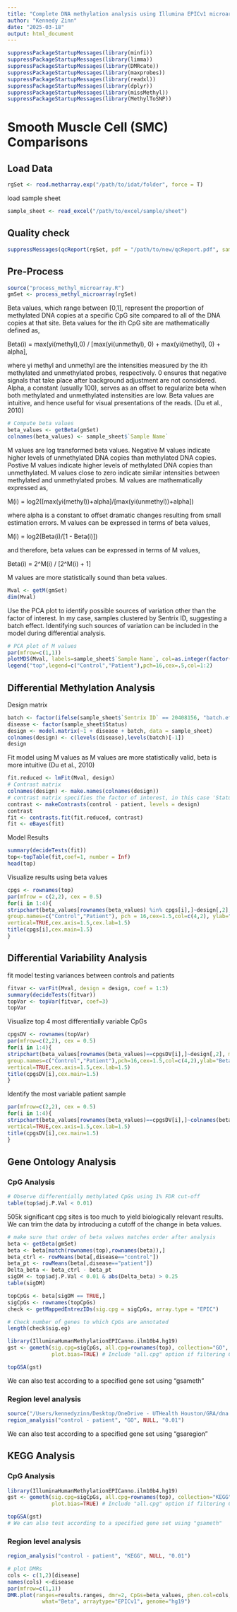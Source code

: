 ```yaml
---
title: "Complete DNA methylation analysis using Illumina EPICv1 microarray data"
author: "Kennedy Zinn"
date: "2025-03-18"
output: html_document
---
```


```r
suppressPackageStartupMessages(library(minfi))
suppressPackageStartupMessages(library(limma))
suppressPackageStartupMessages(library(DMRcate))
suppressPackageStartupMessages(library(maxprobes))
suppressPackageStartupMessages(library(readxl))
suppressPackageStartupMessages(library(dplyr))
suppressPackageStartupMessages(library(missMethyl))
suppressPackageStartupMessages(library(MethylToSNP))
```

# Smooth Muscle Cell (SMC) Comparisons

## Load Data

```r
rgSet <- read.metharray.exp("/path/to/idat/folder", force = T)
```

load sample sheet

```r
sample_sheet <- read_excel("/path/to/excel/sample/sheet")
```

## Quality check

```r
suppressMessages(qcReport(rgSet, pdf = "/path/to/new/qcReport.pdf", sampNames = sample_sheet$`Sample Name`, sampGroups = sample_sheet$Status))
```

## Pre-Process
```r
source("process_methyl_microarray.R")
gmSet <- process_methyl_microarray(rgSet)
```

Beta values, which range between [0,1], represent the proportion of methylated DNA copies at a specific CpG site compared to all of the DNA copies at that site.  Beta values for the ith CpG site are mathematically defined as,

Beta(i) = max(yi(methyl),0) / [max(yi(unmethyl), 0) + max(yi(methyl), 0) + alpha],

where yi methyl and unmethyl are the intensities measured by the ith methylated and unmethylated probes, respectively. 0 ensures that negative signals that take place after background adjustment are not considered. Alpha, a constant (usually 100), serves as an offset to regularize beta when both methylated and unmethylated instensities are low. Beta values are intuitive, and hence useful for visual presentations of the reads. (Du et al., 2010)

```r
# Compute beta values
beta_values <- getBeta(gmSet)
colnames(beta_values) <- sample_sheet$`Sample Name`
```

M values are log transformed beta values. Negative M values indicate higher levels of unmethylated DNA copies than methylated DNA copies. Postive M values indicate higher levels of methylated DNA copies than unmethylated. M values close to zero indicate similar intensities between methylated and unmethylated probes. M values are mathematically expressed as, 

M(i) = log2([max(yi(methyl))+alpha]/[max(yi(unmethyl))+alpha])

where alpha is a constant to offset dramatic changes resulting from small estimation errors. M values can be expressed in terms of beta values,

M(i) = log2(Beta(i)/[1 - Beta(i)])

and therefore, beta values can be expressed in terms of M values,

Beta(i) = 2^M(i) / [2^M(i) + 1]

M values are more statistically sound than beta values.

```r
Mval <- getM(gmSet)
dim(Mval)
```

Use the PCA plot to identify possible sources of variation other than the factor of interest. In my case, samples clustered by Sentrix ID, suggesting a batch effect. Identifying such sources of variation can be included in the model during differential analysis.
```r
# PCA plot of M values
par(mfrow=c(1,1))
plotMDS(Mval, labels=sample_sheet$`Sample Name`, col=as.integer(factor(sample_sheet$Status)))
legend("top",legend=c("Control","Patient"),pch=16,cex=.5,col=1:2)
```

## Differential Methylation Analysis

Design matrix

```r
batch <- factor(ifelse(sample_sheet$`Sentrix ID` == 20408156, "batch.effect", "no.batch"))
disease <- factor(sample_sheet$Status)
design <- model.matrix(~1 + disease + batch, data = sample_sheet)
colnames(design) <- c(levels(disease),levels(batch)[-1])
design
```

Fit model using M values as M values are more statistically valid, beta is more intuitive (Du et al., 2010)
```r
fit.reduced <- lmFit(Mval, design)
# Contrast matrix
colnames(design) <- make.names(colnames(design))
# contrast matrix specifies the factor of interest, in this case 'Status', a binary variable of 0 = control, 1 = patient
contrast <- makeContrasts(control - patient, levels = design)
contrast
fit <- contrasts.fit(fit.reduced, contrast)
fit <- eBayes(fit)
```
Model Results
```r
summary(decideTests(fit))
top<-topTable(fit,coef=1, number = Inf)
head(top)
```

Visualize results using beta values

```r
cpgs <- rownames(top)
par(mfrow = c(2,2), cex = 0.5)
for(i in 1:4){
stripchart(beta_values[rownames(beta_values) %in% cpgs[i],]~design[,2],method="jitter",
group.names=c("Control","Patient"), pch = 16,cex=1.5,col=c(4,2), ylab="Beta values",
vertical=TRUE,cex.axis=1.5,cex.lab=1.5)
title(cpgs[i],cex.main=1.5)
}
```

## Differential Variability Analysis

fit model testing variances between controls and patients

```r
fitvar <- varFit(Mval, design = design, coef = 1:3)
summary(decideTests(fitvar))
topVar <- topVar(fitvar, coef=3)
topVar
```

Visualize top 4 most differentially variable CpGs

```r
cpgsDV <- rownames(topVar)
par(mfrow=c(2,2), cex = 0.5)
for(i in 1:4){
stripchart(beta_values[rownames(beta_values)==cpgsDV[i],]~design[,2], method="jitter",
group.names=c("Control","Patient"),pch=16,cex=1.5,col=c(4,2),ylab="Beta values",
vertical=TRUE,cex.axis=1.5,cex.lab=1.5)
title(cpgsDV[i],cex.main=1.5)
}
```

Identify the most variable patient sample

```r
par(mfrow=c(2,2), cex = 0.5)
for(i in 1:4){
stripchart(beta_values[rownames(beta_values)==cpgsDV[i],]~colnames(beta_values), method="jitter",pch=16,cex=1.5,ylab="Beta values",
vertical=TRUE,cex.axis=1.5,cex.lab=1.5)
title(cpgsDV[i],cex.main=1.5)
}
```

## Gene Ontology Analysis

### CpG Analysis

```r
# Observe differentially methylated CpGs using 1% FDR cut-off
table(top$adj.P.Val < 0.01)
```

505k significant cpg sites is too much to yield biologically relevant results. We can trim the data by introducing a cutoff of the change in beta values.
```r
# make sure that order of beta values matches order after analysis
beta <- getBeta(gmSet)
beta <- beta[match(rownames(top),rownames(beta)),]
beta_ctrl <- rowMeans(beta[,disease=="control"])
beta_pt <- rowMeans(beta[,disease=="patient"])
Delta_beta <- beta_ctrl - beta_pt
sigDM <- top$adj.P.Val < 0.01 & abs(Delta_beta) > 0.25
table(sigDM)
```


```r
topCpGs <- beta[sigDM == TRUE,]
sigCpGs <- rownames(topCpGs)
check <- getMappedEntrezIDs(sig.cpg = sigCpGs, array.type = "EPIC")
```

```r
# Check number of genes to which CpGs are annotated
length(check$sig.eg)
```

```r
library(IlluminaHumanMethylationEPICanno.ilm10b4.hg19)
gst <- gometh(sig.cpg=sigCpGs, all.cpg=rownames(top), collection="GO", array.type = "EPIC",
              plot.bias=TRUE) # Include "all.cpg" option if filtering CpGs prior to testing
```

```r
topGSA(gst)
```

We can also test according to a specified gene set using "gsameth"

### Region level analysis

```r
source("/Users/kennedyzinn/Desktop/OneDrive - UTHealth Houston/GRA/dna methyl/region_analysis.R")
region_analysis("control - patient", "GO", NULL, "0.01")
```

We can also test according to a specified gene set using "gsaregion"

## KEGG Analysis

### CpG Analysis

```r
library(IlluminaHumanMethylationEPICanno.ilm10b4.hg19)
gst <- gometh(sig.cpg=sigCpGs, all.cpg=rownames(top), collection="KEGG", array.type = "EPIC",
              plot.bias=TRUE) # Include "all.cpg" option if filtering CpGs prior to testing
```

```r
topGSA(gst)
# We can also test according to a specified gene set using "gsameth"
```


### Region level analysis

```r
region_analysis("control - patient", "KEGG", NULL, "0.01")
```

```r
# plot DMRs
cols <- c(1,2)[disease]
names(cols) <-disease
par(mfrow=c(1,1))
DMR.plot(ranges=results.ranges, dmr=2, CpGs=beta_values, phen.col=cols, 
           what="Beta", arraytype="EPICv1", genome="hg19")
```
